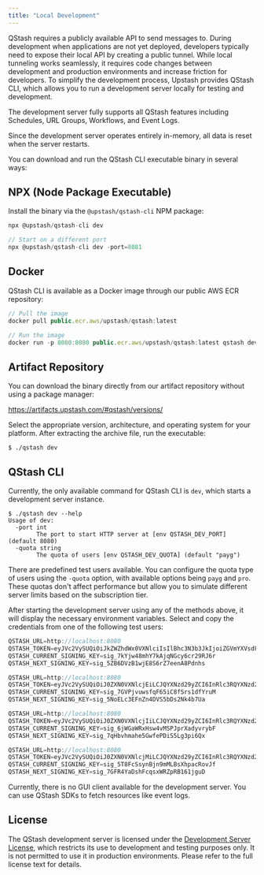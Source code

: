 ```yaml
---
title: "Local Development"
---
```


QStash requires a publicly available API to send messages to. 
During development when applications are not yet deployed, developers typically need to expose their local API by creating a public tunnel.
While local tunneling works seamlessly, it requires code changes between development and production environments and increase friction for developers.
To simplify the development process, Upstash provides QStash CLI, which allows you to run a development server locally for testing and development.

<Check>The development server fully supports all QStash features including Schedules, URL Groups, Workflows, and Event Logs.</Check>

<Note>Since the development server operates entirely in-memory, all data is reset when the server restarts.</Note>

You can download and run the QStash CLI executable binary in several ways:

## NPX (Node Package Executable)

Install the binary via the `@upstash/qstash-cli` NPM package:

```javascript
npx @upstash/qstash-cli dev

// Start on a different port
npx @upstash/qstash-cli dev -port=8081
```

## Docker

QStash CLI is available as a Docker image through our public AWS ECR repository:

```javascript
// Pull the image
docker pull public.ecr.aws/upstash/qstash:latest

// Run the image
docker run -p 8080:8080 public.ecr.aws/upstash/qstash:latest qstash dev
```

## Artifact Repository

You can download the binary directly from our artifact repository without using a package manager:

https://artifacts.upstash.com/#qstash/versions/

Select the appropriate version, architecture, and operating system for your platform.
After extracting the archive file, run the executable:

```
$ ./qstash dev
```

## QStash CLI

Currently, the only available command for QStash CLI is `dev`, which starts a development server instance.

```
$ ./qstash dev --help
Usage of dev:
  -port int
        The port to start HTTP server at [env QSTASH_DEV_PORT] (default 8080)
  -quota string
        The quota of users [env QSTASH_DEV_QUOTA] (default "payg")
```


There are predefined test users available. You can configure the quota type of users using the `-quota` option, with available options being `payg` and `pro`. 
These quotas don't affect performance but allow you to simulate different server limits based on the subscription tier.

After starting the development server using any of the methods above, it will display the necessary environment variables.
Select and copy the credentials from one of the following test users:

<CodeGroup>

```javascript User 1
QSTASH_URL=http://localhost:8080
QSTASH_TOKEN=eyJVc2VySUQiOiJkZWZhdWx0VXNlciIsIlBhc3N3b3JkIjoiZGVmYXVsdFBhc3N3b3JkIn0=
QSTASH_CURRENT_SIGNING_KEY=sig_7kYjw48mhY7kAjqNGcy6cr29RJ6r
QSTASH_NEXT_SIGNING_KEY=sig_5ZB6DVzB1wjE8S6rZ7eenA8Pdnhs
```

```javascript User 2
QSTASH_URL=http://localhost:8080
QSTASH_TOKEN=eyJVc2VySUQiOiJ0ZXN0VXNlcjEiLCJQYXNzd29yZCI6InRlc3RQYXNzd29yZCJ9
QSTASH_CURRENT_SIGNING_KEY=sig_7GVPjvuwsfqF65iC8fSrs1dfYruM
QSTASH_NEXT_SIGNING_KEY=sig_5NoELc3EFnZn4DVS5bDs2Nk4b7Ua
```

```javascript User 3
QSTASH_URL=http://localhost:8080
QSTASH_TOKEN=eyJVc2VySUQiOiJ0ZXN0VXNlcjIiLCJQYXNzd29yZCI6InRlc3RQYXNzd29yZCJ9
QSTASH_CURRENT_SIGNING_KEY=sig_6jWGaWRxHsw4vMSPJprXadyvrybF
QSTASH_NEXT_SIGNING_KEY=sig_7qHbvhmahe5GwfePDiS5Lg3pi6Qx
```

```javascript User 4
QSTASH_URL=http://localhost:8080
QSTASH_TOKEN=eyJVc2VySUQiOiJ0ZXN0VXNlcjMiLCJQYXNzd29yZCI6InRlc3RQYXNzd29yZCJ9
QSTASH_CURRENT_SIGNING_KEY=sig_5T8FcSsynBjn9mMLBsXhpacRovJf
QSTASH_NEXT_SIGNING_KEY=sig_7GFR4YaDshFcqsxWRZpRB161jguD
```

</CodeGroup>

<Info>Currently, there is no GUI client available for the development server. You can use QStash SDKs to fetch resources like event logs.</Info>

## License

The QStash development server is licensed under the [Development Server License](/qstash/misc/license), which restricts its use to development and testing purposes only.
It is not permitted to use it in production environments. Please refer to the full license text for details.